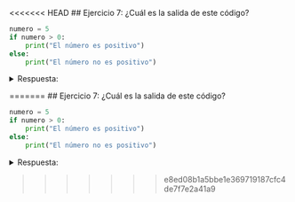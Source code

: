 <<<<<<< HEAD
## Ejercicio 7:
¿Cuál es la salida de este código?

```python
numero = 5
if numero > 0:
    print("El número es positivo")
else:
    print("El número no es positivo")
```
<details>
<summary>Respuesta:</summary>
La salida es:
```bash
El número es positivo
```
ya que el valor de `numero` (5) es mayor que 0.
</details>
=======
## Ejercicio 7:
¿Cuál es la salida de este código?

```python
numero = 5
if numero > 0:
    print("El número es positivo")
else:
    print("El número no es positivo")
```
<details>
<summary>Respuesta:</summary>
La salida es:
```bash
El número es positivo
```
ya que el valor de `numero` (5) es mayor que 0.
</details>
>>>>>>> e8ed08b1a5bbe1e369719187cfc4de7f7e2a41a9
